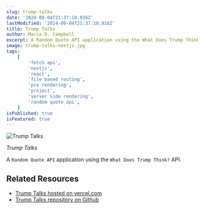 ```yaml
---
slug: trump-talks
date: '2024-09-04T21:37:10.916Z'
lastModified: '2024-09-04T21:37:10.916Z'
title: Trump Talks
author: Maria D. Campbell
excerpt: A Random Quote API application using the What Does Trump Think? API.
image: trump-talks-nextjs.jpg
tags:
    [
        'fetch api',
        'nextjs',
        'react',
        'file based routing',
        'pre rendering',
        'project',
        'server side rendering',
        'random quote api',
    ]
isPublished: true
isFeatured: true
---
```


![Trump Talks](trump-talks-nextjs.jpg)

_Trump Talks_

A `Random Quote API` application using the `What Does Trump Think?` API.

## Related Resources

-   [Trump Talks hosted on vercel.com](https://trump-talks-nextjs.vercel.app/)
-   [Trump Talks repository on Github](https://github.com/interglobalmedia/trump-talks-nextjs)
